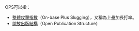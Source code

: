 OPS可以指：
* [[整體攻擊指數|整體攻擊指數]]（On-base Plus Slugging），又稱為上壘加長打率。
* [[開放出版結構|開放出版結構]]（Open Publication Structure）

{{Disambig}}